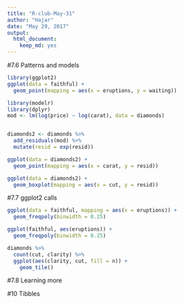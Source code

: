 ```yaml
---
title: "R-club-May-31"
author: "Hajar"
date: "May 29, 2017"
output: 
  html_document: 
    keep_md: yes
---
```


#7.6 Patterns and models

```r
library(ggplot2)
ggplot(data = faithful) + 
  geom_point(mapping = aes(x = eruptions, y = waiting))

```

```r
library(modelr)
library(dplyr)
mod <- lm(log(price) ~ log(carat), data = diamonds)


diamonds2 <- diamonds %>% 
  add_residuals(mod) %>% 
  mutate(resid = exp(resid))

ggplot(data = diamonds2) + 
  geom_point(mapping = aes(x = carat, y = resid))

```

```r
ggplot(data = diamonds2) + 
  geom_boxplot(mapping = aes(x = cut, y = resid))

```

#7.7 ggplot2 calls

```r

ggplot(data = faithful, mapping = aes(x = eruptions)) + 
  geom_freqpoly(binwidth = 0.25)

ggplot(faithful, aes(eruptions)) + 
  geom_freqpoly(binwidth = 0.25)

diamonds %>% 
  count(cut, clarity) %>% 
  ggplot(aes(clarity, cut, fill = n)) + 
    geom_tile()

```
#7.8 Learning more

#10 Tibbles

```r

```


